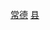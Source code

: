 {{Catnav|頁面分類|...|中国县份|中国各省县份|湖南省县份}}
{{Catnav|頁面分類|...|湖南行政区划|湖南省县级行政区|湖南省县份}}
{{Catnav|頁面分類|...|湖南市州|湖南地级市|常德|常德行政区划|常德区县市}}
{{catmore|临澧县|湖南省临澧县}}

[[Category:湖南省县份|常德]]
[[Category:常德区县市|县]]